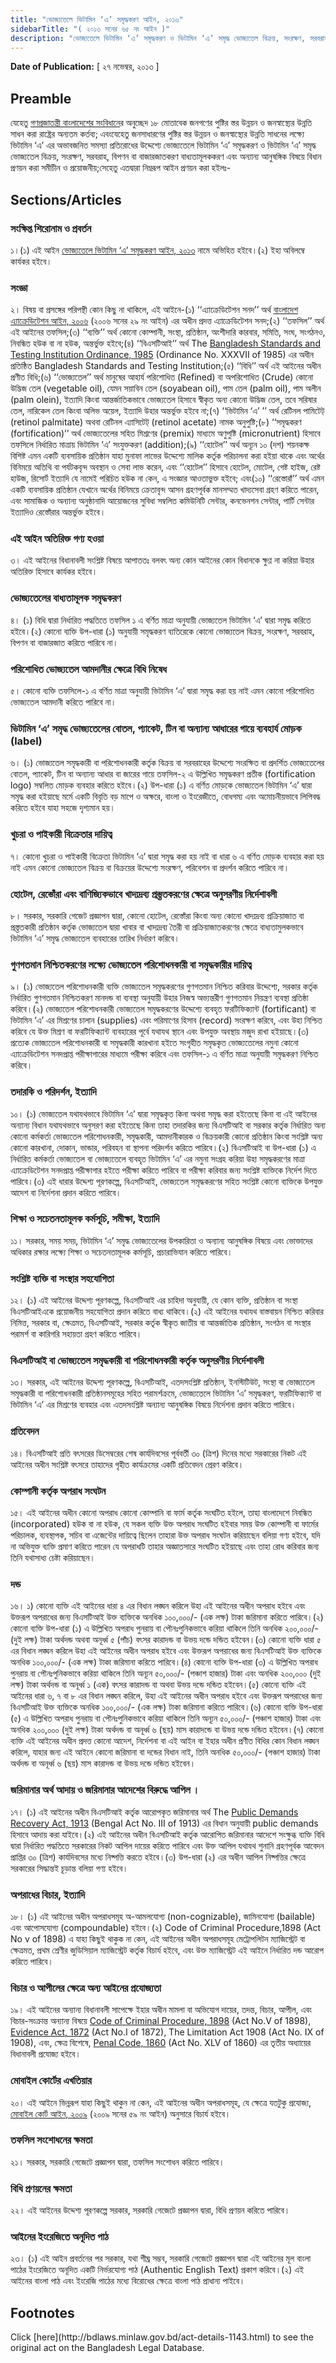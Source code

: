 ```yaml
---
title: "ভোজ্যতেলে ভিটামিন ‘এ’ সমৃদ্ধকরণ আইন, ২০১৩"
sidebarTitle: "( ২০১৩ সনের ৬৫ নং আইন )"
description: "ভোজ্যতেলে ভিটামিন ‘এ’ সমৃদ্ধকরণ ও ভিটামিন ‘এ’ সমৃদ্ধ ভোজ্যতেল বিক্রয়, সংরক্ষণ, সরবরাহ, বিপণন বা বাজারজাতকরণ বাধ্যতামূলককরণ এবং অন্যান্য আনুষঙ্গিক বিষয়ে বিধানকল্পে প্রণীত আইন"
---
```


**Date of Publication:** [ ২৭ নভেম্বর, ২০১৩ ]

## Preamble

যেহেতু [গণপ্রজাতন্ত্রী বাংলাদেশের সংবিধান](/act-957.html "গণপ্রজাতন্ত্রী বাংলাদেশের সংবিধান")ের অনুচ্ছেদ ১৮ মোতাবেক জনগণের পুষ্টির স্তর উন্নয়ন ও জনস্বাস্থ্যের উন্নতি সাধন করা রাষ্ট্রের অন্যতম কর্তব্য; এবংযেহেতু জনসাধারণের পুষ্টির স্তর উন্নয়ন ও জনস্বাস্থ্যের উন্নতি সাধনের লক্ষ্যে ভিটামিন ‘এ’ এর অভাবজনিত সমস্যা প্রতিরোধের উদ্দেশ্যে ভোজ্যতেলে ভিটামিন ‘এ’ সমৃদ্ধকরণ ও ভিটামিন ‘এ’ সমৃদ্ধ ভোজ্যতেল বিক্রয়, সংরক্ষণ, সরবরাহ, বিপণন বা বাজারজাতকরণ বাধ্যতামূলককরণ এবং অন্যান্য আনুষঙ্গিক বিষয়ে বিধান প্রণয়ন করা সমীচীন ও প্রয়োজনীয়;সেহেতু এতদ্বারা নিম্নরূপ আইন প্রণয়ন করা হইলঃ-

## Sections/Articles

### সংক্ষিপ্ত শিরোনাম ও প্রবর্তন

১।(১) এই আইন [ভোজ্যতেলে ভিটামিন ‘এ’ সমৃদ্ধকরণ আইন, ২০১৩](/laws/act-1143 "ভোজ্যতেলে ভিটামিন ‘এ’ সমৃদ্ধকরণ আইন, ২০১৩") নামে অভিহিত হইবে।(২) ইহা অবিলম্বে কার্যকর হইবে।

### সংজ্ঞা

২। বিষয় বা প্রসঙ্গের পরিপন্থী কোন কিছু না থাকিলে, এই আইনে-(১) ‘‘এ্যাক্রেডিটেশন সনদ’’ অর্থ [বাংলাদেশ এ্যাক্রেডিটেশন আইন, ২০০৬](/laws/act-945 "বাংলাদেশ এ্যাক্রেডিটেশন আইন, ২০০৬") (২০০৬ সনের ২৯ নং আইন) এর অধীন প্রদত্ত এ্যাক্রেডিটেশন সনদ;(২) ‘‘তফসিল’’ অর্থ এই আইনের তফসিল;(৩) ‘‘ব্যক্তি’’ অর্থ কোনো কোম্পানী, সংস্থা, প্রতিষ্ঠান, অংশীদারি কারবার, সমিতি, সংঘ, সংগঠনও, নিবন্ধিত হউক বা না হউক, অন্তর্ভুক্ত হইবে;(৪) ‘‘বিএসটিআই’’ অর্থ The [Bangladesh Standards and Testing Institution Ordinance, 1985](/laws/act-689 "Bangladesh Standards and Testing Institution Ordinance, 1985") (Ordinance No. XXXVII of 1985) এর অধীন প্রতিষ্ঠিত Bangladesh Standards and Testing Institution;(৫) ‘‘বিধি’’ অর্থ এই আইনের অধীন প্রণীত বিধি;(৬) ‘‘ভোজ্যতেল’’ অর্থ মানুষের আহার্য পরিশোধিত (Refined) বা অপরিশোধিত (Crude) কোনো উদ্ভিজ তেল (vegetable oil), যেমন সয়াবিন তেল (soyabean oil), পাম তেল (palm oil), পাম অলীন (palm olein), ইত্যাদি কিংবা আন্তর্জাতিকভাবে ভোজ্যতেল হিসাবে স্বীকৃত অন্য কোনো উদ্ভিজ তেল, তবে সরিষার তেল, নারিকেল তেল কিংবা অলিভ অয়েল, ইত্যাদি উহার অন্তর্ভুক্ত হইবে না;(৭) ‘‘ভিটামিন ‘এ’ ’’ অর্থ রেটিনল পামিটেট্ (retinol palmitate) অথবা রেটিনল এ্যাসিটেট্ (retinol acetate) নামক অনুপুষ্টি;(৮) ‘‘সমৃদ্ধকরণ (fortification)’’ অর্থ ভোজ্যতেলের সহিত মিশ্রণের (premix) মাধ্যমে অণুপুষ্টি (micronutrient) হিসাবে তফসিলে নির্ধারিত মাত্রায় ভিটামিন ‘এ’ সংযুক্তকরণ (addition);(৯) ‘‘হোটেল’’ অর্থ অন্যূন ১০ (দশ) শয়নকক্ষ বিশিষ্ট এমন একটি ব্যবসায়িক প্রতিষ্ঠান যাহা মুনাফা লাভের উদ্দেশ্যে মালিক কর্তৃক পরিচালনা করা হইয়া থাকে এবং অর্থের বিনিময়ে অতিথি বা পর্যটকবৃন্দ অবস্থান ও সেবা লাভ করেন, এবং ‘‘হোটেল’’ হিসাবে হোটেল, মোটেল, গেষ্ট হাইজ, রেষ্ট হাউজ, রিসোর্ট ইত্যাদি যে নামেই পরিচিত হউক না কেন, এ সংজ্ঞার আওতাভুক্ত হইবে; এবং(১০) ‘‘রেস্তোরাঁ’’ অর্থ এমন একটি ব্যবসায়িক প্রতিষ্ঠান যেখানে অর্থের বিনিময়ে ক্রেতাবৃন্দ আসন গ্রহণপূর্বক মানসম্মত খাদ্যসেবা গ্রহণ করিতে পারেন, এবং সামাজিক ও অন্যান্য অনুষ্ঠানাদি আয়োজনের সুবিধা সম্বলিত কমিউনিটি সেন্টার, কনভেনশন সেন্টার, পার্টি সেন্টার ইত্যাদিও রেস্তোঁরার অন্তর্ভুক্ত হইবে।

### এই আইন অতিরিক্ত গণ্য হওয়া

৩। এই আইনের বিধানাবলী সংশ্লিষ্ট বিষয়ে আপাততঃ বলবৎ অন্য কোন আইনের কোন বিধানকে ক্ষুণ্ণ না করিয়া উহার অতিরিক্ত হিসাবে কার্যকর হইবে।

### ভোজ্যতেলের বাধ্যতামূলক সমৃদ্ধকরণ

৪। (১) বিধি দ্বারা নির্ধারিত পদ্ধতিতে তফসিল ১ এ বর্ণিত মাত্রা অনুযায়ী ভোজ্যতেল ভিটামিন ‘এ’ দ্বারা সমৃদ্ধ করিতে হইবে।(২) কোনো ব্যক্তি উপ-ধারা (১) অনুযায়ী সমৃদ্ধকরণ ব্যতিরেকে কোনো ভোজ্যতেল বিক্রয়, সংরক্ষণ, সরবরাহ, বিপণন বা বাজারজাত করিতে পারিবে না।

### পরিশোধিত ভোজ্যতেল আমদানীর ক্ষেত্রে বিধি নিষেধ

৫। কোনো ব্যক্তি তফসিলে-১ এ বর্ণিত মাত্রা অনুযায়ী ভিটামিন ‘এ’ দ্বারা সমৃদ্ধ করা হয় নাই এমন কোনো পরিশোধিত ভোজ্যতেল আমদানী করিতে পারিবে না।

### ভিটামিন ‘এ’ সমৃদ্ধ ভোজ্যতেলের বোতল, প্যাকেট, টিন বা অন্যান্য আধারের গায়ে ব্যবহার্য মোড়ক (label)

৬। (১) ভোজ্যতেল সমৃদ্ধকারী বা পরিশোধনকারী কর্তৃক বিক্রয় বা সরবরাহের উদ্দেশ্যে সংরক্ষিত বা প্রদর্শিত ভোজ্যতেলের বোতল, প্যাকেট, টিন বা অন্যান্য আধার বা জারের গায়ে তফসিল-২ এ উল্লিখিত সমৃদ্ধকরণ প্রতীক (fortification logo) সম্বলিত মোড়ক ব্যবহার করিতে হইবে।(২) উপ-ধারা (১) এ বর্ণিত মোড়কে ভোজ্যতেল ভিটামিন ‘এ’ দ্বারা সমৃদ্ধ করা হইয়াছে মর্মে একটি বিবৃতি বড় মাপে ও অক্ষরে, বাংলা ও ইংরেজীতে, বোধগম্য এবং অমোচনীয়ভাবে লিপিবদ্ধ করিতে হইবে যাহা সহজে দৃশ্যমান হয়।

### খুচরা ও পাইকারী বিক্রেতার দায়িত্ব

৭। কোনো খুচরা ও পাইকারী বিক্রেতা ভিটামিন ‘এ’ দ্বারা সমৃদ্ধ করা হয় নাই বা ধারা ৬ এ বর্ণিত মোড়ক ব্যবহার করা হয় নাই এমন কোনো ভোজ্যতেল বিক্রয় বা বিক্রয়ের উদ্দেশ্যে সংরক্ষণ, পরিবেশন বা প্রদর্শন করিতে পারিবে না।

### হোটেল, রেস্তোঁরা এবং বাণিজ্যিকভাবে খাদ্যদ্রব্য প্রস্ত্ততকরণের ক্ষেত্রে অনুসরণীয় নির্দেশাবলী

৮। সরকার, সরকারি গেজেট প্রজ্ঞাপন দ্বারা, কোনো হোটেল, রেস্তোঁরা কিংবা অন্য কোনো খাদ্যদ্রব্য প্রক্রিয়াজাত বা প্রস্ত্ততকারী প্রতিষ্ঠান কর্তৃক ভোজ্যতেল দ্বারা খাবার বা খাদ্যদ্রব্য তৈরী বা প্রক্রিয়াজাতকরণের ক্ষেত্রে বাধ্যতামুলকভাবে ভিটামিন ‘এ’ সমৃদ্ধ ভোজ্যতেল ব্যবহারের তারিখ নির্ধারণ করিবে।

### গুণগতমান নিশ্চিতকরণের লক্ষ্যে ভোজ্যতেল পরিশোধনকারী বা সমৃদ্ধকারীর দায়িত্ব

৯। (১) ভোজ্যতেল পরিশোধনকারী ব্যক্তি ভোজ্যতেল সমৃদ্ধকরণের গুণগতমান নিশ্চিত করিবার উদ্দেশ্যে, সরকার কর্তৃক নির্ধারিত গুণগতমান নিশ্চিতকরণ মানদন্ড বা ব্যবস্থা অনুযায়ী উহার নিজস্ব অভ্যন্তরীণ গুণগতমান নিয়ন্ত্রণ ব্যবস্থা প্রতিষ্ঠা করিবে।(২) ভোজ্যতেল পরিশোধনকারী ভোজ্যতেল সমৃদ্ধকরণের উদ্দেশ্যে ব্যবহৃত ফরটিফিক্যান্ট (fortificant) বা ভিটামিন ‘এ’ এর মিশ্রণের চালান (supplies) এবং পরিমাণের হিসাব (record) সংরক্ষণ করিবে, এবং উহা নিশ্চিত করিবে যে উক্ত মিশ্রণ বা ফরটিফিক্যান্ট ব্যবহারের পূর্বে যথাযথ স্থানে এবং উপযুক্ত অবস্থায় মজুদ রাখা হইয়াছে।(৩) প্রত্যেক ভোজ্যতেল পরিশোধনকারী বা সমৃদ্ধকারী কারখানা হইতে সংগৃহীত সমৃদ্ধকৃত ভোজ্যতেলের নমুনা কোনো এ্যাক্রেডিটেশন সনদপ্রাপ্ত পরীক্ষাগারের মাধ্যমে পরীক্ষা করিবে এবং তফসিল-১ এ বর্ণিত মাত্রা অনুযায়ী সমৃদ্ধকরণ নিশ্চিত করিবে।

### তদারকি ও পরিদর্শন, ইত্যাদি

১০। (১) ভোজ্যতেল যথাযথভাবে ভিটামিন ‘এ’ দ্বারা সমৃদ্ধকৃত কিনা অথবা সমৃদ্ধ করা হইতেছে কিনা বা এই আইনের অন্যান্য বিধান যথাযথভাবে অনুসরণ করা হইতেছে কিনা তাহা তদারকির জন্য বিএসটিআই বা সরকার কর্তৃক নির্ধারিত অন্য কোনো কর্মকর্তা ভোজ্যতেল পরিশোধনকারী, সমৃদ্ধকারী, আমদানীকারক ও বিক্রয়কারী কোনো প্রতিষ্ঠান কিংবা সংশ্লিষ্ট অন্য কোনো কারখানা, দোকান, ভান্ডার, পরিবহন বা স্থাপনা পরিদর্শন করিতে পারিবে।(২) বিএসটিআই বা উপ-ধারা (১) এ নির্ধারিত কর্মকর্তা ভোজ্যতেল বা ভোজ্যতেলে ব্যবহৃত ভিটামিন ‘এ’ এর নমুনা সংগ্রহ করিয়া উহা সমৃদ্ধকরণের মাত্রা এ্যাক্রেডিটেশন সনদপ্রাপ্ত পরীক্ষাগার হইতে পরীক্ষা করিতে পারিবে বা পরীক্ষা করিবার জন্য সংশ্লিষ্ট ব্যক্তিকে নির্দেশ দিতে পারিবে।(৩) এই ধারার উদ্দেশ্য পূরণকল্পে, বিএসটিআই, ভোজ্যতেল সমৃদ্ধকরণের সহিত সংশ্লিষ্ট কোনো ব্যক্তিকে উপযুক্ত আদেশ বা নির্দেশনা প্রদান করিতে পারিবে।

### শিক্ষা ও সচেতনতামূলক কর্মসূচি, সমীক্ষা, ইত্যাদি

১১। সরকার, সময় সময়, ভিটামিন ‘এ’ সমৃদ্ধ ভোজ্যতেলের উপকারিতা ও অন্যান্য আনুষঙ্গিক বিষয়ে এবং ভোক্তাদের অধিকার রক্ষার লক্ষ্যে শিক্ষা ও সচেতনতামূলক কর্মসূচি, প্রচারাভিযান করিতে পারিবে।

### সংশ্লিষ্ট ব্যক্তি বা সংস্থার সহযোগিতা

১২। (১) এই আইনের উদ্দেশ্য পূরণকল্পে, বিএসটিআই এর চাহিদা অনুযায়ী, যে কোন ব্যক্তি, প্রতিষ্ঠান বা সংস্থা বিএসটিআইএকে প্রয়োজনীয় সহযোগিতা প্রদান করিতে বাধ্য থাকিবে।(২) এই আইনের যথাযথ বাস্তবায়ন নিশ্চিত করিবার নিমিত্ত, সরকার বা, ক্ষেত্রমত, বিএসটিআই, সরকার কর্তৃক স্বীকৃত জাতীয় বা আন্তর্জাতিক প্রতিষ্ঠান, সংগঠন বা সংস্থার পরামর্শ বা কারিগরি সহায়তা গ্রহণ করিতে পারিবে।

### বিএসটিআই বা ভোজ্যতেল সমৃদ্ধকারী বা পরিশোধনকারী কর্তৃক অনুসরণীয় নির্দেশাবলী

১৩। সরকার, এই আইনের উদ্দেশ্য পূরণকল্পে, বিএসটিআই, এতদসংশ্লিষ্ট প্রতিষ্ঠান, ইনস্টিটিউট, সংস্থা বা ভোজ্যতেল সমৃদ্ধকারী বা পরিশোধনকারী প্রতিষ্ঠানসমূহের সহিত পরামর্শক্রমে, ভোজ্যতেলে ভিটামিন ‘এ’ সমৃদ্ধকরণ, ফরটিফিক্যান্ট বা ভিটামিন ‘এ’ এর মিশ্রণের ব্যবহার এবং এতদসংশ্লিষ্ট অন্যান্য আনুষঙ্গিক বিষয়ে নির্দেশনা প্রদান করিতে পারিবে।

### প্রতিবেদন

১৪। বিএসটিআই প্রতি বৎসরের ডিসেম্বরের শেষ কার্যদিবসের পূর্ববর্তী ৩০ (ত্রিশ) দিনের মধ্যে সরকারের নিকট এই আইনের অধীন সংশ্লিষ্ট বৎসরে তাহাদের গৃহীত কার্যক্রমের একটি প্রতিবেদন প্রেরণ করিবে।

### কোম্পানী কর্তৃক অপরাধ সংঘটন

১৫। এই আইনের অধীন কোনো অপরাধ কোনো কোম্পানি বা ফার্ম কর্তৃক সংঘটিত হইলে, তাহা বাংলাদেশে নিবন্ধিত (incorporated) হউক বা না হউক, যে সকল ব্যক্তি উক্ত অপরাধ সংঘটিত হইবার সময় উক্ত কোম্পানী বা ফার্মের পরিচালক, ব্যবস্থাপক, সচিব বা এজেন্টের দায়িত্বে ছিলেন তাহারা উক্ত অপরাধ সংঘটন করিয়াছেন বলিয়া গণ্য হইবে, যদি না অভিযুক্ত ব্যক্তি প্রমাণ করিতে পারেন যে অপরাধটি তাহার অজ্ঞাতসারে সংঘটিত হইয়াছে এবং তাহা রোধ করিবার জন্য তিনি যথাসাধ্য চেষ্টা করিয়াছেন।

### দন্ড

১৬। ১) কোনো ব্যক্তি এই আইনের ধারা ৪ এর বিধান লঙ্ঘন করিলে উহা এই আইনের অধীন অপরাধ হইবে এবং উক্তরূপ অপরাধের জন্য বিএসটিআই উক্ত ব্যক্তিকে অনধিক ১০০,০০০/- (এক লক্ষ) টাকা জরিমানা করিতে পারিবে।(২) কোনো ব্যক্তি উপ-ধারা (১) এ উল্লিখিত অপরাধ পুনরায় বা পৌনঃপুনিকভাবে করিয়া থাকিলে তিনি অনধিক ২০০,০০০/- (দুই লক্ষ) টাকা অর্থদন্ড অথবা অনূর্ধ্ব ৫ (পাঁচ) বৎসর কারাদন্ড বা উভয় দন্ডে দন্ডিত হইবেন।(৩) কোনো ব্যক্তি ধারা ৫ এর বিধান লঙ্ঘন করিলে উহা এই আইনের অধীন অপরাধ হইবে এবং উক্তরূপ অপরাধের জন্য বিএসটিআই উক্ত ব্যক্তিকে অনধিক ১০০,০০০/- (এক লক্ষ) টাকা জরিমানা করিতে পারিবে।(৪) কোনো ব্যক্তি উপ-ধারা (৩) এ উল্লিখিত অপরাধ পুনরায় বা পৌনঃপুনিকভাবে করিয়া থাকিলে তিনি অন্যূন ৫০,০০০/- (পঞ্চাশ হাজার) টাকা এবং অনধিক ২০০,০০০ (দুই লক্ষ) টাকা অর্থদন্ড বা অনূর্ধ্ব ১ (এক) বৎসর কারাদন্ড বা অথবা উভয় দন্ডে দন্ডিত হইবেন।(৫) কোনো ব্যক্তি এই আইনের ধারা ৬, ৭ বা ৮ এর বিধান লঙ্ঘন করিলে, উহা এই আইনের অধীন অপরাধ হইবে এবং উক্তরূপ অপরাধের জন্য বিএসটিআই উক্ত ব্যক্তিকে অনধিক ১০০,০০০/- (এক লক্ষ) টাকা জরিমানা করিতে পারিবে।(৬) কোনো ব্যক্তি উপ-ধারা (৫) এ উল্লিখিত অপরাধ পুনরায় বা পৌনঃপুনিকভাবে করিয়া থাকিলে তিনি অন্যূন ৫০,০০০/- (পঞ্চাশ হাজার) টাকা এবং অনধিক ২০০,০০০ (দুই লক্ষ) টাকা অর্থদন্ড বা অনূর্ধ্ব ৬ (ছয়) মাস কারাদন্ডে বা উভয় দন্ডে দন্ডিত হইবেন।(৭) কোনো ব্যক্তি এই আইনের অধীন প্রদত্ত কোনো আদেশ, নির্দেশনা বা এই আইন বা ইহার অধীন প্রণীত বিধির কোন বিধান লঙ্ঘন করিলে, যাহার জন্য এই আইনে কোনো জরিমানা বা দন্ডের বিধান নাই, তিনি অনধিক ৫০,০০০/- (পঞ্চাশ হাজার) টাকা অর্থদন্ড বা অনূর্ধ্ব ৬ (ছয়) মাস কারাদন্ড বা উভয় দন্ডে দন্ডিত হইবেন।

### জরিমানার অর্থ আদায় ও জরিমানার আদেশের বিরুদ্ধে আপিল ।

১৭। (১) এই আইনের অধীন বিএসটিআই কর্তৃক আরোপকৃত জরিমানার অর্থ The [Public Demands Recovery Act, 1913](/laws/act-98 "Public Demands Recovery Act, 1913 ") (Bengal Act No. III of 1913) এর বিধান অনুযায়ী public demands হিসাবে আদায় করা যাইবে।(২) এই আইনের অধীন বিএসটিআই কর্তৃক আরোপিত জরিমানার আদেশে সংক্ষুব্ধ ব্যক্তি বিধি দ্বারা নির্ধারিত পদ্ধতিতে সরকারের নিকট আপিল দায়ের করিতে পারিবে এবং উক্ত আপিল যথাযথ শুনানি গ্রহণপূর্বক আবেদন প্রাপ্তির ৩০ (ত্রিশ) কার্যদিবসের মধ্যে নিষ্পত্তি করতে হইবে।(৩) উপ-ধারা (২) এর অধীন আপিল নিষ্পত্তির ক্ষেত্রে সরকারের সিদ্ধান্তই চূড়ান্ত বলিয়া গণ্য হইবে।

### অপরাধের বিচার, ইত্যাদি

১৮। (১) এই আইনের অধীন অপরাধসমূহ অ-আমলযোগ্য (non-cognizable), জামিনযোগ্য (bailable) এবং আপোসযোগ্য (compoundable) হইবে।(২) Code of Criminal Procedure,1898 (Act No v of 1898) এ যাহা কিছুই থাকুক না কেন, এই আইনের অধীন অপরাধসমূহ মেট্রোপলিটন ম্যাজিস্ট্রেট বা ক্ষেত্রমত, প্রথম শ্রেণীর জুডিসিয়াল ম্যাজিস্ট্রেট কর্তৃক বিচার্য হইবে, এবং উক্ত ম্যাজিস্ট্রেট এই আইনে নির্ধারিত দন্ড আরোপ করিতে পারিবে।

### বিচার ও আপীলের ক্ষেত্রে অন্য আইনের প্রযোজ্যতা

১৯। এই আইনের অন্যান্য বিধানাবলী সাপেক্ষে ইহার অধীন মামলা বা অভিযোগ দায়ের, তদন্ত, বিচার, আপীল, এবং বিচার-সংক্রান্ত অন্যান্য বিষয়ে [Code of Criminal Procedure, 1898](/laws/act-75 "Code of Criminal Procedure, 1898") (Act No.V of 1898), [Evidence Act, 1872](/laws/act-24 "Evidence Act, 1872") (Act No.I of 1872), The Limitation Act 1908 (Act No. IX of 1908), এবং, ক্ষেত্র বিশেষে, [Penal Code, 1860](/laws/act-11 "Penal Code, 1860") (Act No. XLV of 1860) এর তৃতীয় অধ্যায়ের বিধানাবলী প্রযোজ্য হইবে।

### মোবাইল কোর্টের এখতিয়ার

২০। এই আইনে ভিন্নরূপ যাহা কিছুই থাকুন না কেন, এই আইনের অধীন অপরাধসমূহ, যে ক্ষেত্রে যতটুকু প্রযোজ্য, [মোবাইল কোর্ট আইন, ২০০৯](/laws/act-1025 "মোবাইল কোর্ট আইন, ২০০৯") (২০০৯ সনের ৫৯ নং আইন) অনুসারে বিচার্য হইবে।

### তফসিল সংশোধনের ক্ষমতা

২১। সরকার, সরকারি গেজেটে প্রজ্ঞাপন দ্বারা, তফসিল সংশোধন করিতে পারিবে।

### বিধি প্রণয়নের ক্ষমতা

২২। এই আইনের উদ্দেশ্য পূরণকল্পে সরকার, সরকারি গেজেটে প্রজ্ঞাপন দ্বারা, বিধি প্রণয়ন করিতে পারিবে।

### আইনের ইংরেজিতে অনূদিত পাঠ

২৩। (১) এই আইন প্রবর্তনের পর সরকার, যথা শীঘ্র সম্ভব, সরকারি গেজেটে প্রজ্ঞাপন দ্বারা এই আইনের মূল বাংলা পাঠের ইংরেজিতে অনূদিত একটি নির্ভরযোগ্য পাঠ (Authentic English Text) প্রকাশ করিবে।(২) এই আইনের বাংলা পাঠ এবং ইংরেজি পাঠের মধ্যে বিরোধের ক্ষেত্রে বাংলা পাঠ প্রাধান্য পাইবে।

## Footnotes

<Note>
  Click [here](http://bdlaws.minlaw.gov.bd/act-details-1143.html) to see the original act on the Bangladesh Legal Database.
</Note>

